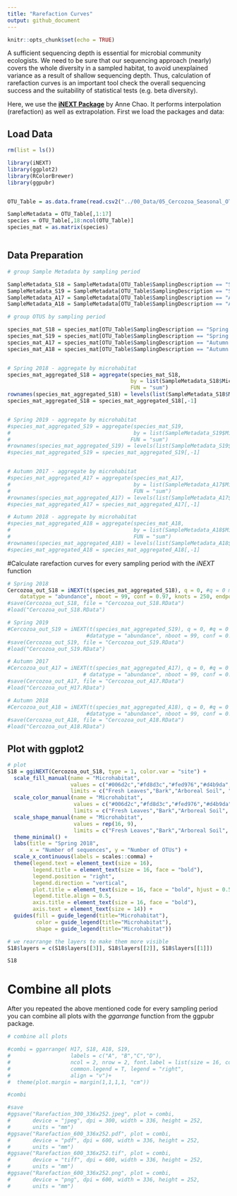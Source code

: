 ```yaml
---
title: "Rarefaction Curves"
output: github_document
---
```


```r
knitr::opts_chunk$set(echo = TRUE)
```

A sufficient sequencing depth is essential for microbial community ecologists. We need to be sure that our sequencing approach (nearly) covers the whole diversity in a sampled habitat, to avoid unexplained variance as a result of shallow sequencing depth. Thus, calculation of rarefaction curves is an important tool check the overall sequencing success and the suitability of statistical tests (e.g. beta diversity).

Here, we use the **[iNEXT Package](http://chao.stat.nthu.edu.tw/wordpress/software_download/inext-online/)** by Anne Chao. It performs interpolation (rarefaction) as well as extrapolation. First we load the packages and data:

## Load Data

```r

rm(list = ls())

library(iNEXT)
library(ggplot2)
library(RColorBrewer)
library(ggpubr)


OTU_Table = as.data.frame(read.csv2("../00_Data/05_Cercozoa_Seasonal_OTU_Table_min-freq-7633_transposed_withMetadata.csv",header = T))

SampleMetadata = OTU_Table[,1:17]
species = OTU_Table[,18:ncol(OTU_Table)]
species_mat = as.matrix(species)



```

## Data Preparation

```r

# group Sample Metadata by sampling period

SampleMetadata_S18 = SampleMetadata[OTU_Table$SamplingDescription == "Spring 2018",]
SampleMetadata_S19 = SampleMetadata[OTU_Table$SamplingDescription == "Spring 2019",]
SampleMetadata_A17 = SampleMetadata[OTU_Table$SamplingDescription == "Autumn 2017",]
SampleMetadata_A18 = SampleMetadata[OTU_Table$SamplingDescription == "Autumn 2018",]

# group OTUS by sampling period

species_mat_S18 = species_mat[OTU_Table$SamplingDescription == "Spring 2018",]
species_mat_S19 = species_mat[OTU_Table$SamplingDescription == "Spring 2019",]
species_mat_A17 = species_mat[OTU_Table$SamplingDescription == "Autumn 2017",]
species_mat_A18 = species_mat[OTU_Table$SamplingDescription == "Autumn 2018",]


# Spring 2018 - aggregate by microhabitat
species_mat_aggregated_S18 = aggregate(species_mat_S18,
                                       by = list(SampleMetadata_S18$Microhabitat),
                                       FUN = "sum")
rownames(species_mat_aggregated_S18) = levels(list(SampleMetadata_S18$Microhabitat)[[1]])
species_mat_aggregated_S18 = species_mat_aggregated_S18[,-1]


# Spring 2019 - aggregate by microhabitat
#species_mat_aggregated_S19 = aggregate(species_mat_S19, 
#                                       by = list(SampleMetadata_S19$Microhabitat), 
#                                      FUN = "sum")
#rownames(species_mat_aggregated_S19) = levels(list(SampleMetadata_S19$Microhabitat)[[1]])
#species_mat_aggregated_S19 = species_mat_aggregated_S19[,-1]


# Autumn 2017 - aggregate by microhabitat
#species_mat_aggregated_A17 = aggregate(species_mat_A17, 
#                                       by = list(SampleMetadata_A17$Microhabitat), 
#                                       FUN = "sum")
#rownames(species_mat_aggregated_A17) = levels(list(SampleMetadata_A17$Microhabitat)[[1]])
#species_mat_aggregated_A17 = species_mat_aggregated_A17[,-1]

# Autumn 2018 - aggregate by microhabitat
#species_mat_aggregated_A18 = aggregate(species_mat_A18, 
#                                       by = list(SampleMetadata_A18$Microhabitat), 
#                                       FUN = "sum")
#rownames(species_mat_aggregated_A18) = levels(list(SampleMetadata_A18$Microhabitat)[[1]])
#species_mat_aggregated_A18 = species_mat_aggregated_A18[,-1]
```

#Calculate rarefaction curves for every sampling period with the *iNEXT* function

```r

# Spring 2018
Cercozoa_out_S18 = iNEXT(t(species_mat_aggregated_S18), q = 0, #q = 0 means species richness
    datatype = "abundance", nboot = 99, conf = 0.97, knots = 250, endpoint = NULL)
#save(Cercozoa_out_S18, file = "Cercozoa_out_S18.RData")
#load("Cercozoa_out_S18.RData")

# Spring 2019
#Cercozoa_out_S19 = iNEXT(t(species_mat_aggregated_S19), q = 0, #q = 0 means species richness
                         #datatype = "abundance", nboot = 99, conf = 0.97, knots = 250, endpoint = NULL)
#save(Cercozoa_out_S19, file = "Cercozoa_out_S19.RData")
#load("Cercozoa_out_S19.RData")

# Autumn 2017
#Cercozoa_out_A17 = iNEXT(t(species_mat_aggregated_A17), q = 0, #q = 0 means species richness
                        # datatype = "abundance", nboot = 99, conf = 0.97, knots = 250, endpoint = NULL)
#save(Cercozoa_out_A17, file = "Cercozoa_out_A17.RData")
#load("Cercozoa_out_H17.RData")

# Autumn 2018
#Cercozoa_out_A18 = iNEXT(t(species_mat_aggregated_A18), q = 0, #q = 0 means species richness
                         #datatype = "abundance", nboot = 99, conf = 0.97, knots = 250, endpoint = NULL)
#save(Cercozoa_out_A18, file = "Cercozoa_out_A18.RData")
#load("Cercozoa_out_A18.RData")

```

## Plot with ggplot2

```r
# plot
S18 = ggiNEXT(Cercozoa_out_S18, type = 1, color.var = "site") +
  scale_fill_manual(name = "Microhabitat", 
                    values = c("#006d2c","#fd8d3c","#fed976","#d4b9da","#045a8d","#0570b0","#a6bddb","#8e8878","#524640"), 
                    limits = c("Fresh Leaves","Bark","Arboreal Soil", "Deadwood","Hypnum","Orthotrichum","Lichen","Leaf Litter", "Soil")) + 
  scale_color_manual(name = "Microhabitat", 
                     values = c("#006d2c","#fd8d3c","#fed976","#d4b9da","#045a8d","#0570b0","#a6bddb","#8e8878","#524640"), 
                     limits = c("Fresh Leaves","Bark","Arboreal Soil", "Deadwood","Hypnum","Orthotrichum","Lichen","Leaf Litter", "Soil")) + 
  scale_shape_manual(name = "Microhabitat", 
                     values = rep(16, 9), 
                     limits = c("Fresh Leaves","Bark","Arboreal Soil", "Deadwood","Hypnum","Orthotrichum","Lichen","Leaf Litter", "Soil")) + 
  theme_minimal() +
  labs(title = "Spring 2018", 
       x = "Number of sequences", y = "Number of OTUs") +
  scale_x_continuous(labels = scales::comma) +
  theme(legend.text = element_text(size = 16), 
        legend.title = element_text(size = 16, face = "bold"), 
        legend.position = "right",
        legend.direction = "vertical", 
        plot.title = element_text(size = 16, face = "bold", hjust = 0.5, vjust = 0.5), 
        legend.title.align = 0.5,
        axis.title = element_text(size = 16, face = "bold"), 
        axis.text = element_text(size = 14)) +
  guides(fill = guide_legend(title="Microhabitat"), 
         color = guide_legend(title="Microhabitat"), 
         shape = guide_legend(title="Microhabitat"))

# we rearrange the layers to make them more visible
S18$layers = c(S18$layers[[3]], S18$layers[[2]], S18$layers[[1]])

S18
```

# Combine all plots

After you repeated the above mentioned code for every sampling period you can combine all plots 
with the *ggarrange* function from the ggpubr package.

```r

# combine all plots

#combi = ggarrange( H17, S18, A18, S19,
#                   labels = c("A", "B","C","D"), 
#                   ncol = 2, nrow = 2, font.label = list(size = 16, color = "black"), 
#                   common.legend = T, legend = "right", 
#                   align = "v")+
#  theme(plot.margin = margin(1,1,1,1, "cm")) 

#combi

#save
#ggsave("Rarefaction_300_336x252.jpeg", plot = combi, 
#       device = "jpeg", dpi = 300, width = 336, height = 252, 
#       units = "mm")
#ggsave("Rarefaction_600_336x252.pdf", plot = combi, 
#       device = "pdf", dpi = 600, width = 336, height = 252, 
#       units = "mm")
#ggsave("Rarefaction_600_336x252.tif", plot = combi, 
#       device = "tiff", dpi = 600, width = 336, height = 252, 
#       units = "mm")
#ggsave("Rarefaction_600_336x252.png", plot = combi, 
#       device = "png", dpi = 600, width = 336, height = 252, 
#       units = "mm")

```
